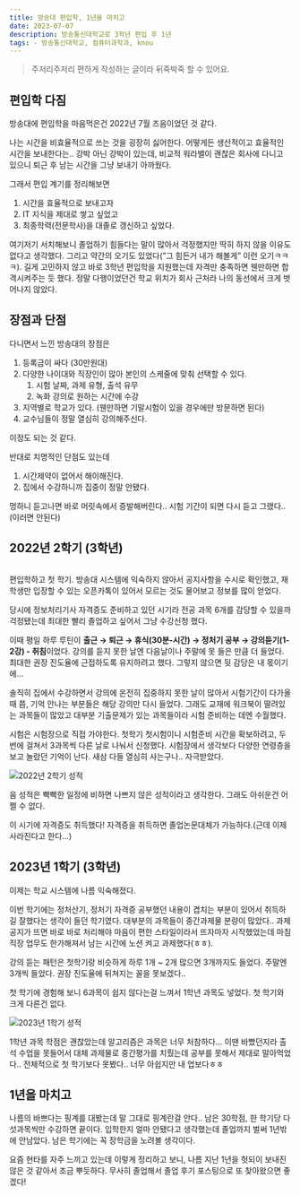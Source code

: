 ```yaml
---
title: 방송대 편입학, 1년을 마치고
date: 2023-07-07
description: 방송통신대학교로 3학년 편입 후 1년
tags: - 방송통신대학교, 컴퓨터과학과, knou
---
```


> 주저리주저리 편하게 작성하는 글이라 뒤죽박죽 할 수 있어요.

## 편입학 다짐

방송대에 편입학을 마음먹은건 2022년 7월 즈음이었던 것 같다.

나는 시간을 비효율적으로 쓰는 것을 굉장히 싫어한다. 어떻게든 생산적이고 효율적인 시간을 보내한다는.. 강박 아닌 강박이 있는데, 비교적 워라밸이 괜찮은 회사에 다니고 있으니 퇴근 후 남는 시간을 그냥 보내기 아까웠다.

그래서 편입 계기를 정리해보면

1. 시간을 효율적으로 보내고자
2. IT 지식을 제대로 쌓고 싶었고
3. 최종학력(전문학사)을 대졸로 갱신하고 싶었다.

여기저기 서치해보니 졸업하기 힘들다는 말이 많아서 걱정했지만 딱히 하지 않을 이유도 없다고 생각했다. 그리고 약간의 오기도 있었다(”그 힘든거 내가 해볼게” 이런 오기ㅋㅋㅋ). 길게 고민하지 않고 바로 3학년 편입학을 지원했는데 자격만 충족하면 웬만하면 합격시켜주는 듯 했다. 정말 다행이었던건 학교 위치가 회사 근처라 나의 동선에서 크게 벗어나지 않았다.

## 장점과 단점

다니면서 느낀 방송대의 장점은

1. 등록금이 싸다 (30만원대)
2. 다양한 나이대와 직장인이 많아 본인의 스케줄에 맞춰 선택할 수 있다.
   1. 시험 날짜, 과제 유형, 출석 유무
   2. 녹화 강의로 원하는 시간에 수강
3. 지역별로 학교가 있다. (웬만하면 기말시험이 있을 경우에만 방문하면 된다)
4. 교수님들이 정말 열심히 강의해주신다.

이정도 되는 것 같다.

반대로 치명적인 단점도 있는데

1. 시간제약이 없어서 해이해진다.
2. 집에서 수강하니까 집중이 정말 안됐다.

멍하니 듣고나면 바로 머릿속에서 증발해버린다.. 시험 기간이 되면 다시 듣고 그랬다.. (이러면 안된다)

## 2022년 2학기 (3학년)

<img src="/posts/knou-review-3.jpg" alt="" />

편입학하고 첫 학기. 방송대 시스템에 익숙하지 않아서 공지사항을 수시로 확인했고, 재학생만 입장할 수 있는 오픈카톡이 있어서 모르는 것도 물어보고 정보를 많이 얻었다.

당시에 정보처리기사 자격증도 준비하고 있던 시기라 전공 과목 6개를 감당할 수 있을까 걱정됐는데 최대한 빨리 졸업하고 싶어서 그냥 수강신청 했다.

이때 평일 하루 루틴이 **출근 → 퇴근 → 휴식(30분-시간) → 정처기 공부 → 강의듣기(1-2강) - 취침**이었다. 강의를 듣지 못한 날엔 다음날이나 주말에 못 들은 만큼 더 들었다. 최대한 권장 진도율에 근접하도록 유지하려고 했다. 그렇지 않으면 뒷 감당은 내 몫이기에…

솔직히 집에서 수강하면서 강의에 온전히 집중하지 못한 날이 많아서 시험기간이 다가올때 쯤, 기억 안나는 부분들은 해당 강의만 다시 들었다. 그래도 교재에 워크북이 딸려있는 과목들이 많았고 대부분 기출문제가 있는 과목들이라 시험 준비하는 데엔 수월했다.

시험은 시험장으로 직접 가야한다. 첫학기 첫시험이니 시험준비 시간을 확보하려고, 두번에 걸쳐서
3과목씩 다른 날로 나눠서 신청했다. 시험장에서 생각보다 다양한 연령층을 보고 놀랐던 기억이 난다.
새삼 다들 열심히 사는구나.. 자극받았다.

<img src="/posts/knou-review-1.png" alt="2022년 2학기 성적" />

음 성적은 빡빡한 일정에 비하면 나쁘지 않은 성적이라고 생각한다. 그래도 아쉬운건 어쩔 수 없다.

이 시기에 자격증도 취득했다! 자격증을 취득하면 졸업논문대체가 가능하다.(근데 이제 사라진다고 한다…)

## 2023년 1학기 (3학년)

이제는 학교 시스템에 나름 익숙해졌다.

이번 학기에는 정처산기, 정처기 자격증 공부했던 내용이 겹치는 부분이 있어서 취득하길 잘했다는 생각이 들던 학기였다. 대부분의 과목들이 중간과제물 분량이 많았다.. 과제 공지가 뜨면 바로 바로 처리해야 마음이 편한 스타일이라서 뜨자마자 시작했었는데 마침 직장 업무도 한가해져서 남는 시간에 노션 켜고 과제했다(ㅎㅎ).

강의 듣는 패턴은 첫학기랑 비슷하게 하루 1개 ~ 2개 많으면 3개까지도 들었다. 주말엔 3개씩 들었다. 권장 진도율에 뒤쳐지는 꼴을 못보겠다..

첫 학기에 경험해 보니 6과목이 쉽지 않다는걸 느껴서 1학년 과목도 넣었다. 첫 학기와 크게 다른건 없다.

<img src="/posts/knou-review-2.png" alt="2023년 1학기 성적" />

1학년 과목 학점은 괜찮았는데 알고리즘은 과목은 너무 처참하다... 이땐 바빴던지라 출석 수업을 못들어서 대체 과제물로 중간평가를 치뤘는데 공부를 못해서 제대로 말아먹었다.. 전체적으로 첫 학기보다 못봤다.. 너무 아쉽지만 내 업보다ㅎㅎ

## 1년을 마치고

나름의 바쁘다는 핑계를 대봤는데 말 그대로 핑계란걸 안다.. 남은 30학점, 한 학기당 다섯과목씩만 수강하면 끝이다. 입학한지 얼마 안됐다고 생각했는데 졸업까지 벌써 1년밖에 안남았다. 남은 학기에는 꼭 장학금을 노려볼 생각이다.

요즘 현타를 자주 느끼고 있는데 이렇게 정리하고 보니, 나름 지난 1년을 헛되이 보내진 않은 것 같아서 조금 뿌듯하다. 무사히 졸업해서 졸업 후기 포스팅으로 또 찾아왔으면 좋겠다!
